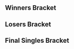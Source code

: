 {{DISPLAYTITLE:CrazyHand 2016: Singles Bracket}}{{SetGame|melee}}
{{tabs static
|name1=Overview
|link1=CrazyHand/2016
|name2=Singles Bracket
|link2=CrazyHand/2016/Singles Bracket
|name3=Doubles Bracket
|link3=CrazyHand/2016/Doubles Bracket
|This=2
}}
==Winners Bracket==
{{16DEWBracketA2
|tourneylink=CrazyHand/2016
|tourneyname=CrazyHand 2016
|column-width=180

<!-- Ro16 -->
|r1m1p1=Tapioka |r1m1p1flag=jp |r1m1p1score=1
|r1m1p2=Watch |r1m1p2flag=jp |r1m1p2score=0
|r1m1win=1
|r1m1p1char1=fox |r1m1p2char1=ic |r1m1p1stock1=1 |r1m1p2stock1=0 |r1m1win1=1 |r1m1stage1=Dream Land
|r1m1date=
|r1m1details={{BracketMatchDetails|reddit=|comment=|vod=https://youtu.be/z6zFwzppwfs}}

|r1m2p1=Sanne |r1m2p1flag=jp |r1m2p1score=2
|r1m2p2=So-ten |r1m2p2flag=jp |r1m2p2score=0
|r1m2win=1
|r1m2p1char1=fox |r1m2p2char1=marth |r1m2p1stock1=1 |r1m2p2stock1=0 |r1m2win1=1 |r1m2stage1=Battlefield
|r1m2p1char2=fox |r1m2p2char2=fox |r1m2p1stock2=1 |r1m2p2stock2=0 |r1m2win2=1 |r1m2stage2=Dream Land
|r1m2date=
|r1m2details={{BracketMatchDetails|reddit=|comment=|vod=https://youtu.be/AWz681BVnn0}}

|r1m3p1=Zoma |r1m3p1flag=jp |r1m3p1score=0
|r1m3p2=Da-yoshi |r1m3p2flag=jp |r1m3p2score=2
|r1m3win=2
|r1m3p1char1=mewtwo |r1m3p2char1=falco |r1m3p1stock1=0 |r1m3p2stock1=3 |r1m3win1=2 |r1m3stage1=Fountain of Dreams
|r1m3p1char2=mewtwo |r1m3p2char2=falco |r1m3p1stock2=0 |r1m3p2stock2=1 |r1m3win2=2 |r1m3stage2=Battlefield
|r1m3date=
|r1m3details={{BracketMatchDetails|reddit=|comment=|vod=https://youtu.be/T93ejHVtEpM}}

|r1m4p1=Kounotori |r1m4p1flag=jp |r1m4p1score=1
|r1m4p2=NEG |r1m4p2flag=jp |r1m4p2score=0
|r1m4win=1
|r1m4p1char1=falco |r1m4p2char1=peach |r1m4p1stock1=2 |r1m4p2stock1=0 |r1m4win1=1 |r1m4stage1=Dream Land
|r1m4date=
|r1m4details={{BracketMatchDetails|reddit=|comment=|vod=https://youtu.be/ZL7VBVuCPr8}}

|r1m5p1=K.F |r1m5p1flag=jp |r1m5p1score=0
|r1m5p2=Rudolph |r1m5p2flag=jp |r1m5p2score=2
|r1m5win=2
|r1m5p1char1=jigglypuff |r1m5p2char1=fox |r1m5p1stock1=0 |r1m5p2stock1=2 |r1m5win1=2 |r1m5stage1=Battlefield
|r1m5p1char2=jigglypuff |r1m5p2char2=fox |r1m5p1stock2=0 |r1m5p2stock2=3 |r1m5win2=2 |r1m5stage2=Fountain of Dreams
|r1m5date=
|r1m5details={{BracketMatchDetails|reddit=|comment=|vod=https://youtu.be/jgJ7X9kK8gU}}

|r1m6p1=Plata |r1m6p1flag=jp |r1m6p1score=0
|r1m6p2=Shippu |r1m6p2flag=jp |r1m6p2score=2
|r1m6win=2

|r1m7p1=Sobameshi |r1m7p1flag=jp |r1m7p1score=0
|r1m7p2=Nanashi |r1m7p2flag=jp |r1m7p2score=1
|r1m7win=2
|r1m7p1char1=fox |r1m7p2char1=samus |r1m7p1stock1=0 |r1m7p2stock1=2 |r1m7win1=2 |r1m7stage1=Final Destination
|r1m7date=
|r1m7details={{BracketMatchDetails|reddit=|comment=|vod=https://youtu.be/AmTXgNZ6jyg}}

|r1m8p1=Sheik |r1m8p1flag=jp |r1m8p1score=2
|r1m8p2=kkp |r1m8p2flag=jp |r1m8p2score=1
|r1m8win=1
|r1m8p1char1=sheik |r1m8p2char1=fox |r1m8p1stock1=3 |r1m8p2stock1=0 |r1m8win1=1 |r1m8stage1=Battlefield
|r1m8p1char2=sheik |r1m8p2char2=fox |r1m8p1stock2=0 |r1m8p2stock2=1 |r1m8win2=2 |r1m8stage2=Pokémon Stadium
|r1m8p1char3=sheik |r1m8p2char3=fox |r1m8p1stock3=2 |r1m8p2stock3=0 |r1m8win3=1 |r1m8stage3=Dream Land
|r1m8date=
|r1m8details={{BracketMatchDetails|reddit=|comment=|vod=https://youtu.be/o_yufUu25S0}}

<!-- QUARTERFINALS -->
|r2m1p1=Tapioka |r2m1p1flag=jp |r2m1p1score=2
|r2m1p2=Sanne |r2m1p2flag=jp |r2m1p2score=0
|r2m1win=1
|r2m1p1char1=falco |r2m1p2char1=fox |r2m1p1stock1=1 |r2m1p2stock1=0 |r2m1win1=1 |r2m1stage1=Fountain of Dreams
|r2m1p1char2=falco |r2m1p2char2=fox |r2m1p1stock2=1 |r2m1p2stock2=0 |r2m1win2=1 |r2m1stage2=Dream Land
|r2m1date=
|r2m1details={{BracketMatchDetails|reddit=|comment=|vod=https://youtu.be/RJKzL7cOBo0}}

|r2m2p1=Da-yoshi |r2m2p1flag=jp |r2m2p1score=0
|r2m2p2=Kounotori |r2m2p2flag=jp |r2m2p2score=2
|r2m2win=2
|r2m2p1char1=falco |r2m2p2char1=falco |r2m2p1stock1=0 |r2m2p2stock1=2 |r2m2win1=2 |r2m2stage1=Battlefield
|r2m2p1char2=falco |r2m2p2char2=falco |r2m2p1stock2=0 |r2m2p2stock2=1 |r2m2win2=2 |r2m2stage2=Yoshi's Story
|r2m2date=
|r2m2details={{BracketMatchDetails|reddit=|comment=|vod=https://youtu.be/pLDCVxnUe4A}}

|r2m3p1=Rudolph |r2m3p1flag=jp |r2m3p1score=1
|r2m3p2=Shippu |r2m3p2flag=jp |r2m3p2score=2
|r2m3win=2
|r2m3p1char1=marth |r2m3p2char1=peach |r2m3p1stock1=0 |r2m3p2stock1=1 |r2m3win1=2 |r2m3stage1=Battlefield
|r2m3p1char2=marth |r2m3p2char2=peach |r2m3p1stock2=1 |r2m3p2stock2=0 |r2m3win2=1 |r2m3stage2=Battlefield
|r2m3p1char3=marth |r2m3p2char3=peach |r2m3p1stock3=0 |r2m3p2stock3=1 |r2m3win3=2 |r2m3stage3=Fountain of Dreams
|r2m3date=
|r2m3details={{BracketMatchDetails|reddit=|comment=|vod=https://youtu.be/d2W5804sHJA}}

|r2m4p1=Nanashi |r2m4p1flag=jp |r2m4p1score=2
|r2m4p2=Sheik |r2m4p2flag=jp |r2m4p2score=0
|r2m4win=1
|r2m4p1char1=samus |r2m4p2char1=sheik |r2m4p1stock1=1 |r2m4p2stock1=0 |r2m4win1=1 |r2m4stage1=Battlefield
|r2m4p1char2=samus |r2m4p2char2=sheik |r2m4p1stock2=1 |r2m4p2stock2=0 |r2m4win2=1 |r2m4stage2=Final Destination
|r2m4date=
|r2m4details={{BracketMatchDetails|reddit=|comment=|vod=https://youtu.be/QNBvWofra1k}}

<!-- SEMIFINALS -->
|r3m1p1=Tapioka |r3m1p1flag=jp |r3m1p1score=3
|r3m1p2=Kounotori |r3m1p2flag=jp |r3m1p2score=0
|r3m1win=1
|r3m1p1char1=falco |r3m1p2char1=falco |r3m1p1stock1=1 |r3m1p2stock1=0 |r3m1win1=1 |r3m1stage1=Dream Land
|r3m1p1char2=falco |r3m1p2char2=falco |r3m1p1stock2=2 |r3m1p2stock2=0 |r3m1win2=1 |r3m1stage2=Final Destination
|r3m1p1char3=falco |r3m1p2char3=falco |r3m1p1stock3=1 |r3m1p2stock3=0 |r3m1win3=1 |r3m1stage3=Final Destination
|r3m1date=
|r3m1details={{BracketMatchDetails|reddit=|comment=|vod=https://youtu.be/dfbRzvkwcdU}}

|r3m2p1=Shippu |r3m2p1flag=jp |r3m2p1score=3
|r3m2p2=Nanashi |r3m2p2flag=jp |r3m2p2score=2
|r3m2win=1
|r3m2p1char1=peach |r3m2p2char1=samus |r3m2p1stock1=2 |r3m2p2stock1=0 |r3m2win1=1 |r3m2stage1=Battlefield
|r3m2p1char2=peach |r3m2p2char2=samus |r3m2p1stock2=0 |r3m2p2stock2=1 |r3m2win2=2 |r3m2stage2=Pokémon Stadium
|r3m2p1char3=peach |r3m2p2char3=samus |r3m2p1stock3=2 |r3m2p2stock3=0 |r3m2win3=1 |r3m2stage3=Final Destination
|r3m2p1char4=peach |r3m2p2char4=samus |r3m2p1stock4=0 |r3m2p2stock4=1 |r3m2win4=2 |r3m2stage4=Battlefield
|r3m2p1char5=peach |r3m2p2char5=samus |r3m2p1stock5=1 |r3m2p2stock5=0 |r3m2win5=1 |r3m2stage5=Battlefield
|r3m2date=
|r3m2details={{BracketMatchDetails|reddit=|comment=|vod=https://youtu.be/fV2JlbWL1Ag}}
}}
==Losers Bracket==
{{16DELBracketSmwA
|tourneylink=CrazyHand/2016
|tourneyname=CrazyHand 2016
|l1placement=13-16
|l2placement=9-12
|l3placement=7-8
|l4placement=5-6
|column-width=170

<!-- Round 1 -->
|l1m1p1=Watch |l1m1p1flag=jp |l1m1p1score=1
|l1m1p2=So-ten |l1m1p2flag=jp |l1m1p2score=2
|l1m1win=2

|l1m2p1=Zoma |l1m2p1flag=jp |l1m2p1score=2
|l1m2p2=NEG |l1m2p2flag=jp |l1m2p2score=0 
|l1m2win=1

|l1m3p1=K.F |l1m3p1flag=jp |l1m3p1score=2
|l1m3p2=Plata |l1m3p2flag=jp |l1m3p2score=0
|l1m3win=1

|l1m4p1=Sobameshi |l1m4p1flag=jp |l1m4p1score=2
|l1m4p2=kkp |l1m4p2flag=jp |l1m4p2score=1 
|l1m4win=1

<!-- Round 2 -->
|l2m1p1=Sheik |l2m1p1flag=jp |l2m1p1score=2
|l2m1p2=So-ten |l2m1p2flag=jp |l2m1p2score=1
|l2m1win=1
|l2m1p1char1=sheik |l2m1p2char1=fox |l2m1p1stock1=0 |l2m1p2stock1=2 |l2m1win1=2 |l2m1stage1=Fountain of Dreams
|l2m1p1char2=sheik |l2m1p2char2=fox |l2m1p1stock2=1 |l2m1p2stock2=0 |l2m1win2=1 |l2m1stage2=Fountain of Dreams
|l2m1p1char3=sheik |l2m1p2char3=fox |l2m1p1stock3=2 |l2m1p2stock3=0 |l2m1win3=1 |l2m1stage3=Pokémon Stadium
|l2m1date=
|l2m1details={{BracketMatchDetails|reddit=|comment=|vod=https://youtu.be/cFv1RKBoxkQ}}

|l2m2p1=Rudolph |l2m2p1flag=jp |l2m2p1score=2
|l2m2p2=Zoma |l2m2p2flag=jp |l2m2p2score=0
|l2m2win=1

|l2m3p1=Da-yoshi |l2m3p1flag=jp |l2m3p1score=1
|l2m3p2=K.F |l2m3p2flag=jp |l2m3p2score=2
|l2m3win=2

|l2m4p1=Sanne |l2m4p1flag=jp |l2m4p1score=0
|l2m4p2=Sobameshi |l2m4p2flag=jp |l2m4p2score=2
|l2m4win=2

<!-- Round 3 -->
|l3m1p1=Sheik |l3m1p1flag=jp |l3m1p1score=1
|l3m1p2=Rudolph |l3m1p2flag=jp |l3m1p2score=3
|l3m1win=2
|l3m1p1char1=sheik |l3m1p2char1=fox |l3m1p1stock1=0 |l3m1p2stock1=1 |l3m1win1=2 |l3m1stage1=Battlefield
|l3m1p1char2=sheik |l3m1p2char2=marth |l3m1p1stock2=2 |l3m1p2stock2=0 |l3m1win2=1 |l3m1stage2=Battlefield
|l3m1p1char3=sheik |l3m1p2char3=fox |l3m1p1stock3=0 |l3m1p2stock3=3 |l3m1win3=2 |l3m1stage3=Final Destination
|l3m1p1char4=sheik |l3m1p2char4=fox |l3m1p1stock4=0 |l3m1p2stock4=1 |l3m1win4=2 |l3m1stage4=Dream Land
|l3m1date=
|l3m1details={{BracketMatchDetails|reddit=|comment=|vod=https://youtu.be/cqoqxg28iP4}}

|l3m2p1=K.F |l3m2p1flag=jp |l3m2p1score=3
|l3m2p2=Sobameshi |l3m2p2flag=jp |l3m2p2score=0
|l3m2win=1
|l3m2p1char1=jigglypuff |l3m2p2char1=fox |l3m2p1stock1=3 |l3m2p2stock1=0 |l3m2win1=1 |l3m2stage1=Battlefield
|l3m2p1char2=jigglypuff |l3m2p2char2=fox |l3m2p1stock2=2 |l3m2p2stock2=0 |l3m2win2=1 |l3m2stage2=Final Destination
|l3m2p1char3=jigglypuff |l3m2p2char3=fox |l3m2p1stock3=2 |l3m2p2stock3=0 |l3m2win3=1 |l3m2stage3=Pokémon Stadium
|l3m2date=
|l3m2details={{BracketMatchDetails|reddit=|comment=|vod=https://youtu.be/P1oKIhpAOis}}

<!-- Round 4 -->
|l4m1p1=Kounotori |l4m1p1flag=jp |l4m1p1score=0
|l4m1p2=Rudolph |l4m1p2flag=jp |l4m1p2score=3
|l4m1win=2
|l4m1p1char1=falco |l4m1p2char1=marth |l4m1p1stock1=0 |l4m1p2stock1=1 |l4m1win1=2 |l4m1stage1=Battlefield
|l4m1p1char2=falco |l4m1p2char2=marth |l4m1p1stock2=0 |l4m1p2stock2=2 |l4m1win2=2 |l4m1stage2=Battlefield
|l4m1p1char3=falco |l4m1p2char3=marth |l4m1p1stock3=0 |l4m1p2stock3=2 |l4m1win3=2 |l4m1stage3=Battlefield
|l4m1date=
|l4m1details={{BracketMatchDetails|reddit=|comment=|vod=https://youtu.be/WV8SZPYtUDE}}

|l4m2p1=Nanashi |l4m2p1flag=jp |l4m2p1score=1
|l4m2p2=K.F |l4m2p2flag=jp |l4m2p2score=3
|l4m2win=2
|l4m2p1char1=fox |l4m2p2char1=jigglypuff |l4m2p1stock1=0 |l4m2p2stock1=2 |l4m2win1=2 |l4m2stage1=Battlefield
|l4m2p1char2=fox |l4m2p2char2=jigglypuff |l4m2p1stock2=0 |l4m2p2stock2=2 |l4m2win2=2 |l4m2stage2=Pokémon Stadium
|l4m2p1char3=fox |l4m2p2char3=jigglypuff |l4m2p1stock3=4 |l4m2p2stock3=0 |l4m2win3=1 |l4m2stage3=Final Destination
|l4m2p1char4=fox |l4m2p2char4=jigglypuff |l4m2p1stock4=0 |l4m2p2stock4=1 |l4m2win4=2 |l4m2stage4=Dream Land
|l4m2date=
|l4m2details={{BracketMatchDetails|reddit=|comment=|vod=https://youtu.be/sAeXXGnlMAE}}
}}
<onlyinclude>
==Final Singles Bracket==
{{DEFinalSmwBracket
|tourneylink=CrazyHand/2016
|tourneyname=CrazyHand 2016
|l1placement=4
|r2placement=3
|r3loserplacement=2
|r3winnerplacement=1
|export_score=true
|column-width=190
|column-width-finals=240

<!-- FROM WINNERS -->
|r1m1p1=Tapioka |r1m1p1flag=jp |r1m1p1score=0
|r1m1p2=Shippu |r1m1p2flag=jp |r1m1p2score=3
|r1m1win=2
|r1m1p1char1=falco |r1m1p2char1=peach |r1m1p1stock1=0 |r1m1p2stock1=2 |r1m1win1=2 |r1m1stage1=Final Destination
|r1m1p1char2=falco |r1m1p2char2=peach |r1m1p1stock2=0 |r1m1p2stock2=2 |r1m1win2=2 |r1m1stage2=Yoshi's Story
|r1m1p1char3=falco |r1m1p2char3=peach |r1m1p1stock3=0 |r1m1p2stock3=1 |r1m1win3=2 |r1m1stage3=Yoshi's Story
|r1m1date=
|r1m1details={{BracketMatchDetails|reddit=|comment=|vod=https://youtu.be/d6AqZTkzS0w}}

<!-- FROM LOSERS -->
|l1m1p1=Rudolph |l1m1p1flag=jp |l1m1p1score=3
|l1m1p2=K.F |l1m1p2flag=jp |l1m1p2score=0
|l1m1win=1
|l1m1p1char1=fox |l1m1p2char1=jigglypuff |l1m1p1stock1=2 |l1m1p2stock1=0 |l1m1win1=1 |l1m1stage1=Battlefield
|l1m1p1char2=fox |l1m1p2char2=jigglypuff |l1m1p1stock2=1 |l1m1p2stock2=0 |l1m1win2=1 |l1m1stage2=Dream Land
|l1m1p1char3=fox |l1m1p2char3=jigglypuff |l1m1p1stock3=1 |l1m1p2stock3=0 |l1m1win3=1 |l1m1stage3=Dream Land
|l1m1date=
|l1m1details={{BracketMatchDetails|reddit=|comment=|vod=https://youtu.be/TIfPvjow4c4}}

<!-- LOSERS FINALS -->
|r2m1p1=Tapioka |r2m1p1flag=jp |r2m1p1score=2
|r2m1p2=Rudolph |r2m1p2flag=jp |r2m1p2score=3
|r2m1win=2
|r2m1p1char1=falco |r2m1p2char1=marth |r2m1p1stock1=1 |r2m1p2stock1=0 |r2m1win1=1 |r2m1stage1=Fountain of Dreams
|r2m1p1char2=falco |r2m1p2char2=marth |r2m1p1stock2=1 |r2m1p2stock2=0 |r2m1win2=1 |r2m1stage2=Final Destination
|r2m1p1char3=falco |r2m1p2char3=marth |r2m1p1stock3=0 |r2m1p2stock3=1 |r2m1win3=2 |r2m1stage3=Final Destination
|r2m1p1char4=falco |r2m1p2char4=marth |r2m1p1stock4=0 |r2m1p2stock4=1 |r2m1win4=2 |r2m1stage4=Yoshi's Story
|r2m1p1char5=falco |r2m1p2char5=marth |r2m1p1stock5=0 |r2m1p2stock5=1 |r2m1win5=2 |r2m1stage5=Yoshi's Story
|r2m1date=
|r2m1details={{BracketMatchDetails|reddit=|comment=|vod=https://youtu.be/g8IDYP37Sjs}}

<!-- GRAND FINALS -->
|r3m1p1=Shippu |r3m1p1flag=jp |r3m1p1score=1 |r3m2p1score=1
|r3m1p2=Rudolph |r3m1p2flag=jp |r3m1p2score=3 |r3m2p2score=3
|r3m1win=2
|r3m1p1char1=peach |r3m1p2char1=marth |r3m1p1stock1=0 |r3m1p2stock1=3 |r3m1win1=2 |r3m1stage1=Battlefield
|r3m1p1char2=peach |r3m1p2char2=marth |r3m1p1stock2=1 |r3m1p2stock2=0 |r3m1win2=1 |r3m1stage2=Dream Land
|r3m1p1char3=peach |r3m1p2char3=marth |r3m1p1stock3=0 |r3m1p2stock3=3 |r3m1win3=2 |r3m1stage3=Final Destination
|r3m1p1char4=peach |r3m1p2char4=marth |r3m1p1stock4=0 |r3m1p2stock4=3 |r3m1win4=2 |r3m1stage4=Fountain of Dreams

|r3m2p1char1=peach |r3m2p2char1=marth |r3m2p1stock1=0 |r3m2p2stock1=1 |r3m2win1=2 |r3m2stage1=Battlefield
|r3m2p1char2=peach |r3m2p2char2=marth |r3m2p1stock2=0 |r3m2p2stock2=3 |r3m2win2=2 |r3m2stage2=Dream Land
|r3m2p1char3=peach |r3m2p2char3=marth |r3m2p1stock3=1 |r3m2p2stock3=0 |r3m2win3=1 |r3m2stage3=Dream Land
|r3m2p1char4=peach |r3m2p2char4=marth |r3m2p1stock4=0 |r3m2p2stock4=1 |r3m2win4=2 |r3m2stage4=Final Destination
|r3m1date=
|r3m1details={{BracketMatchDetails|reddit=|comment=|vod=https://youtu.be/HOAUtef1j7s}}
}}
</onlyinclude>
